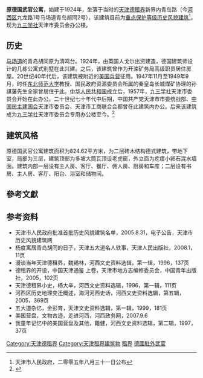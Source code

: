 {{天津历史风貌建筑|
省区市 = 天津市 |
名称 = 原德国武官公寓 |
图片 = [[File:德国武官公寓1.jpg|200px]] |
等级 = 重点保护|
编号 = 0220015 |
时代 = 1924年|
所在 = [[天津市|天津市]][[河西区_(天津市)|河西区]] |
公布 = 2005年8月31日 |
}}
{{天津历史风貌建筑|
省区市 = 天津市 |
名称 = 原德国武官公寓 |
图片 = [[File:德国武官公寓2.jpg|200px]] |
等级 = 重点保护|
编号 = 0220014 |
时代 = 1924年|
所在 = [[天津市|天津市]][[河西区_(天津市)|河西区]] |
公布 = 2005年8月31日 |
}}

'''原德国武官公寓'''，始建于1924年，坐落于当时的[[天津德租界|天津德租界]]新界内青岛路（今[[河西区_(天津市)|河西区]]九龙路1号马场道青岛胡同2号），该建筑目前为[[天津历史风貌建筑|重点保护等级历史风貌建筑]]<ref>天津市人民政府，二零零五年八月三十一日公布</ref>。现为[[九三学社|九三学社]]天津市委员会办公楼。
 
== 历史 ==  
[[马场道|马场道]]的青岛胡同原为清鸣台。1924年，由英国人戈尔出资建造，德国建筑师设计的几栋公寓式别墅在此兴建。之后，该建筑曾作为开滦矿务局高级职员居住房屋。20世纪40年代后，该建筑被附近的[[原天津美国兵营_(德租界)|美国兵营]]征用。1947年11月至1949年9月，时任[[东北师范大学|东北师范大学]]教授、国民政府资源委员会所属的秦皇岛长城煤矿协理的孙祺藩先生全家曾居住于此。[[中华人民共和国|中华人民共和国]]成立后，1957年，[[九三学社|九三学社]]天津市委员会开始在此办公。二十世纪七十年代中后期，中国共产党天津市市委统战部、[[中国民主建国会|中国民主建国会]]天津市委员会、天津市工商联合会都曾在此建筑内办公。后来该建筑成为[[九三学社|九三学社]]天津市委员会专用办公楼至今。<ref>{{Cite web |url=http://www.tj93.gov.cn/detail.asp?newsid=1490 |title=九三学社天津市委员会办公楼历史简考 |access-date=2010-12-25 |archive-url=https://web.archive.org/web/20160304071626/http://www.tj93.gov.cn/detail.asp?newsid=1490 |archive-date=2016-03-04 |dead-url=yes }}</ref>

== 建筑风格 ==
原德国武官公寓建筑面积为824.62平方米，为二层砖木结构德式建筑，带地下室，局部为三层，建筑顶部为多坡大筒瓦顶设老虎窗，外立面为疙瘩小卵石混水墙面。建筑内部一层设有主人房、客厅、餐厅、佣人房、厨房和车库；二层设有书房、主人房、客厅、阳台、浴室和储物间。

==參考文獻==
<div class="references-small">
<references />
</div>

== 参考资料 ==
*天津市人民政府批准首批历史风貌建筑名单，2005.8.31，电子公告，天津市历史风貌建筑网
*杨度寓居青岛胡同的日子，天津五大道名人轶事，天津人民出版社，2008.1，11页
*漫谈当年天津德租界，魏锡林，河西文史资料选辑，第一辑，1996，137页
*德租界的开设，中国天津通鉴 上卷，天津市地方志编修委员会，中国青年出版社，2005，102页
*天津德租界小史，杨大辛，河西文史资料选辑，1996，第一辑，111页
*河西区历史地理变迁概述，海河河西史话，河西文史资料选辑，第五辑，2005，369页
*五大道杂忆，金彭育，天津文史资料选辑，第一辑，1999，181页
*美国营盘，文物古迹，走进河西，河西政务网，2007.9.6
*我童年记忆中的美国营盘及其他，籍健，河西文史资料选辑，第二辑，1997，37页

[[Category:天津德租界|Category:天津德租界]]
[[Category:天津租界建筑物|Category:天津租界建筑物]]
[[Category:中国近代建筑|租界]]
[[Category:德國駐外武官|]]